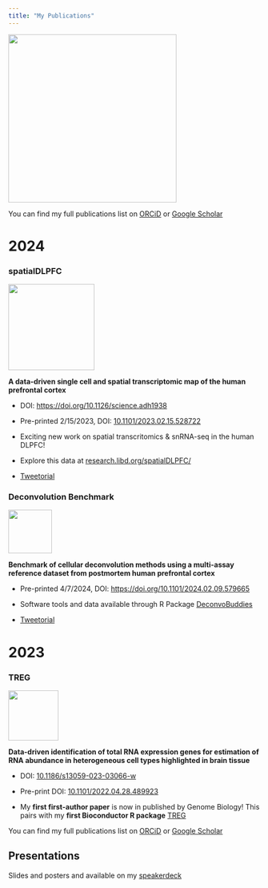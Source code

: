```yaml
---
title: "My Publications"
---
```


![](images/my_hexs.png){width="336"}

You can find my full publications list on [ORCiD](https://orcid.org/0000-0001-5148-3602) or [Google Scholar](https://scholar.google.com/citations?user=GGJIfVYAAAAJ&hl=en)

# 2024

### spatialDLPFC

![](posts/2024-05-23-spatialDLPFC/images/SpatialDLPFC_logo.png){width="172"}

**A data-driven single cell and spatial transcriptomic map of the human prefrontal cortex**

-   DOI: <https://doi.org/10.1126/science.adh1938>

-   Pre-printed 2/15/2023, DOI: [10.1101/2023.02.15.528722](https://www.biorxiv.org/content/10.1101/2023.02.15.528722v1)

-   Exciting new work on spatial transcritomics & snRNA-seq in the human DLPFC!

-   Explore this data at [research.libd.org/spatialDLPFC/](https://research.libd.org/spatialDLPFC/)

-   [Tweetorial](https://twitter.com/lahuuki/status/1626686409313763328?s=20)

### Deconvolution Benchmark

![](images/DeconvoBuddies.png){width="87"}

**Benchmark of cellular deconvolution methods using a multi-assay reference dataset from postmortem human prefrontal cortex**

-   Pre-printed 4/7/2024, DOI: <https://doi.org/10.1101/2024.02.09.579665>

-   Software tools and data available through R Package [DeconvoBuddies](https://research.libd.org/DeconvoBuddies/)

-   [Tweetorial](https://x.com/lahuuki/status/1779902215328608480)

# 2023

### TREG

![](images/TREG_hex.png){width="100"}

**Data-driven identification of total RNA expression genes for estimation of RNA abundance in heterogeneous cell types highlighted in brain tissue**

-   DOI: [10.1186/s13059-023-03066-w](https://genomebiology.biomedcentral.com/articles/10.1186/s13059-023-03066-w#article-info)

-   Pre-print DOI: [10.1101/2022.04.28.489923](https://www.biorxiv.org/content/10.1101/2022.04.28.489923v1)

-   My **first first-author paper** is now in published by Genome Biology! This pairs with my **first Bioconductor R package** [TREG](https://bioconductor.org/packages/TREG)

You can find my full publications list on [ORCiD](https://orcid.org/0000-0001-5148-3602) or [Google Scholar](https://scholar.google.com/citations?user=GGJIfVYAAAAJ&hl=en)

## Presentations

Slides and posters and available on my [speakerdeck](https://speakerdeck.com/lahuuki)

